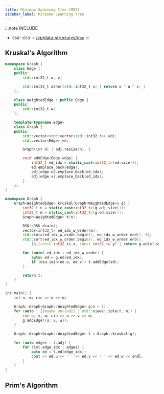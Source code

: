 ```yaml
---
title: Minimum Spanning Tree (MST)
sidebar_label: Minimum Spanning Tree
---
```


:::note INCLUDE
- `DSU::DSU` ➝ [/cp/data-structures/dsu](/cp/data-structures/dsu)
:::

## Kruskal's Algorithm

```cpp
namespace Graph {
    class Edge {
    public:
        std::int32_t u, v;

        std::int32_t other(std::int32_t x) { return x ^ u ^ v; }
    };

    class WeightedEdge : public Edge {
    public:
        std::int32_t w;
    };

    template<typename Edge>
    class Graph {
    public:
        std::vector<std::vector<std::int32_t>> adj;
        std::vector<Edge> ed;

        Graph(int n) { adj.resize(n); }

        void addEdge(Edge edge) {
            int32_t ed_idx = static_cast<int32_t>(ed.size());
            ed.emplace_back(edge);
            adj[edge.u].emplace_back(ed_idx);
            adj[edge.v].emplace_back(ed_idx);
        }
    };
}

namespace Graph {
    Graph<WeightedEdge> kruskal(Graph<WeightedEdge>& g) {
        int32_t n = static_cast<int32_t>(g.adj.size());
        int32_t m = static_cast<int32_t>(g.ed.size());
        Graph<WeightedEdge> t(n);

        DSU::DSU dsu(n);
        vector<int32_t> ed_idx_w_order(m);
        std::iota(ed_idx_w_order.begin(), ed_idx_w_order.end(), 0);
        std::sort(ed_idx_w_order.begin(), ed_idx_w_order.end(),
            [&](const int32_t& x, const int32_t& y) { return g.ed[x].w < g.ed[y].w; });

        for (auto& ed_idx : ed_idx_w_order) {
            auto& ed = g.ed[ed_idx];
            if (dsu.join(ed.u, ed.v)) t.addEdge(ed);
        }

        return t;
    }
}

int main() {
    int n, m; cin >> n >> m;

    Graph::Graph<Graph::WeightedEdge> g(n + 1);
    for (auto _ [[maybe_unused]] : std::views::iota(0, m)) {
        int u, v, w; cin >> u >> v >> w;
        g.addEdge({u, v, w});
    }
    
    Graph::Graph<Graph::WeightedEdge> t = Graph::kruskal(g);

    for (auto edges : t.adj) {
        for (int edge_idx : edges) {
            auto ed = t.ed[edge_idx];
            cout << ed.u << ' ' << ed.v << ' ' << ed.w << endl;
        }
    }
}
```

## Prim's Algorithm